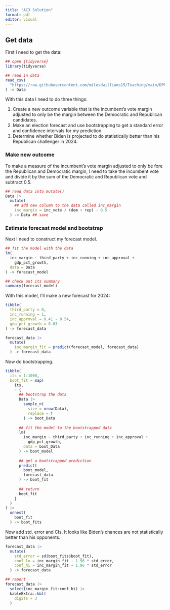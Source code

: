 ```yaml
---
title: "AC3 Solution"
format: pdf
editor: visual
---
```


## Get data

First I need to get the data:

```r
## open {tidyverse}
library(tidyverse)

## read in data
read_csv(
  "https://raw.githubusercontent.com/milesdwilliams15/Teaching/main/DPR%20201/Data/prez_data.csv"
) -> Data
```

With this data I need to do three things:

1.  Create a new outcome variable that is the incumbent's vote margin adjusted to only be the margin between the Democratic and Republican candidates.
2.  Make an election forecast and use bootstrapping to get a standard error and confidence intervals for my prediction.
3.  Determine whether Biden is projected to do statistically better than his Republican challenger in 2024.

### Make new outcome

To make a measure of the incumbent's vote margin adjusted to only be fore the Republican and Democratic margin, I need to take the incumbent vote and divide it by the sum of the Democratic and Republican vote and subtract 0.5.

```r
## read data into mutate()
Data |>
  mutate(
    ## add new column to the data called inc_margin
    inc_margin = inc_vote / (dem + rep) - 0.5
  ) -> Data ## save
```

### Estimate forecast model and bootstrap

Next I need to construct my forecast model.

```r
## fit the model with the data
lm(
  inc_margin ~ third_party + inc_running + inc_approval +
    gdp_pct_growth,
  data = Data
) -> forecast_model

## check out its summary
summary(forecast_model)
```

With this model, I'll make a new forecast for 2024:

```r
tibble(
  third_party = 0,
  inc_running = 1,
  inc_approval = 0.41 - 0.54,
  gdp_pct_growth = 0.03
) -> forecast_data

forecast_data |>
  mutate(
    inc_margin_fit = predict(forecast_model, forecast_data)
  ) -> forecast_data
```

Now do bootstrapping.

```r
tibble(
  its = 1:1000,
  boot_fit = map(
    its,
    ~ {
      ## bootstrap the data
      Data |>
        sample_n(
          size = nrow(Data),
          replace = T
        ) -> boot_Data
      
      ## fit the model to the bootstrapped data
      lm(
        inc_margin ~ third_party + inc_running + inc_approval +
          gdp_pct_growth,
        data = boot_Data
      ) -> boot_model
      
      ## get a bootstrapped prediction
      predict(
        boot_model,
        forecast_data
      ) -> boot_fit
      
      ## return
      boot_fit
    }
  )
) |>
  unnest(
    boot_fit
  ) -> boot_fits
```

Now add std. error and CIs. It looks like Biden's chances are not statistically better than his opponents.

```r
forecast_data |>
  mutate(
    std_error = sd(boot_fits$boot_fit),
    conf_lo = inc_margin_fit - 1.96 * std_error,
    conf_hi = inc_margin_fit + 1.96 * std_error
  ) -> forecast_data

## report
forecast_data |>
  select(inc_margin_fit:conf_hi) |>
  kableExtra::kbl(
    digits = 3
  )
```
